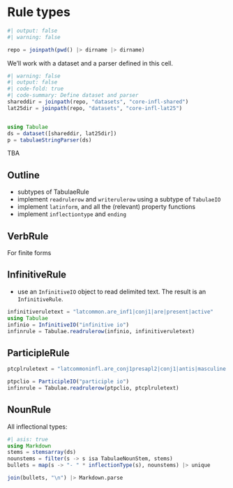 # Rule types

```julia
#| output: false
#| warning: false

repo = joinpath(pwd() |> dirname |> dirname)
```


We'll work with a dataset and a parser defined in this cell.

```julia
#| warning: false
#| output: false
#| code-fold: true
#| code-summary: Define dataset and parser
shareddir = joinpath(repo, "datasets", "core-infl-shared") 
lat25dir = joinpath(repo, "datasets", "core-infl-lat25") 


using Tabulae
ds = dataset([shareddir, lat25dir])
p = tabulaeStringParser(ds)
```

::: {.callout-caution title="Contents TBA"}
TBA
:::

## Outline

- subtypes of TabulaeRule
- implement `readrulerow` and `writerulerow` using a subtype of `TabulaeIO`
- implement `latinform`, and all the (relevant) property functions
- implement `inflectiontype` and `ending`


## VerbRule

For finite forms

## InfinitiveRule


- use an `InfinitiveIO` object to read delimited text. The result is an `InfinitiveRule`.

```julia
infinitiveruletext = "latcommon.are_inf1|conj1|are|present|active"
using Tabulae
infinio = InfinitiveIO("infinitive io")
infinrule = Tabulae.readrulerow(infinio, infinitiveruletext)
```


## ParticipleRule

```julia
ptcplruletext = "latcommoninfl.are_conj1presapl2|conj1|antis|masculine|genitive|singular|present|active"

ptpclio = ParticipleIO("participle io")
infinrule = Tabulae.readrulerow(ptpclio, ptcplruletext)
```


## NounRule


All inflectional types:

```julia
#| asis: true
using Markdown
stems = stemsarray(ds)
nounstems = filter(s -> s isa TabulaeNounStem, stems)
bullets = map(s -> "- " * inflectionType(s), nounstems) |> unique

join(bullets, "\n") |> Markdown.parse
```
